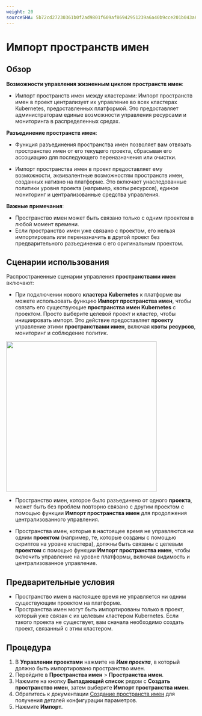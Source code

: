 ```yaml
---
weight: 20
sourceSHA: 5b72cd27230361b0f2ad9801f609af86942951239a6a40b9cce201b043a67aa1
---
```


# Импорт пространств имен

## Обзор

**Возможности управления жизненным циклом пространств имен**:

- Импорт пространств имен между кластерами: Импорт пространств имен в проект централизует их управление во всех кластерах Kubernetes, предоставленных платформой. Это предоставляет администраторам единые возможности управления ресурсами и мониторинга в распределенных средах.

**Разъединение пространств имен**:

- Функция разъединения пространства имен позволяет вам отвязать пространство имен от его текущего проекта, сбрасывая его ассоциацию для последующего переназначения или очистки.

- Импорт пространства имен в проект предоставляет ему возможности, эквивалентные возможностям пространств имен, созданных нативно на платформе. Это включает унаследованные политики уровня проекта (например, квоты ресурсов), единое мониторинг и централизованные средства управления.

**Важные примечания**:

- Пространство имен может быть связано только с одним проектом в любой момент времени.
- Если пространство имен уже связано с проектом, его нельзя импортировать или переназначить в другой проект без предварительного разъединения с его оригинальным проектом.

## Сценарии использования

Распространенные сценарии управления **пространствами имен** включают:

- При подключении нового **кластера Kubernetes** к платформе вы можете использовать функцию **Импорт пространства имен**, чтобы связать его существующие **пространства имен Kubernetes** с проектом. Просто выберите целевой проект и кластер, чтобы инициировать импорт. Это действие предоставляет **проекту** управление этими **пространствами имен**, включая **квоты ресурсов**, мониторинг и соблюдение политик.

<img src="./assets/nsimport.svg" width="400" />

- Пространство имен, которое было разъединено от одного **проекта**, может быть без проблем повторно связано с другим проектом с помощью функции **Импорт пространства имен** для продолжения централизованного управления.

- Пространства имен, которые в настоящее время не управляются ни одним **проектом** (например, те, которые созданы с помощью скриптов на уровне кластера), должны быть связаны с целевым **проектом** с помощью функции **Импорт пространства имен**, чтобы включить управление на уровне платформы, включая видимость и централизованное управление.

## Предварительные условия

- Пространство имен в настоящее время не управляется ни одним существующим проектом на платформе.
- Пространства имен могут быть импортированы только в проект, который уже связан с их целевым кластером Kubernetes. Если такого проекта не существует, вам сначала необходимо создать проект, связанный с этим кластером.

## Процедура

1. В **Управлении проектами** нажмите на ***Имя проекта***, в который должно быть импортировано пространство имен.
2. Перейдите в **Пространства имен** > **Пространства имен**.
3. Нажмите на кнопку **Выпадающий список** рядом с **Создать пространство имен**, затем выберите **Импорт пространства имен**.
4. Обратитесь к документации [Создание пространств имен](./create_namespace.mdx) для получения деталей конфигурации параметров.
5. Нажмите **Импорт**.
